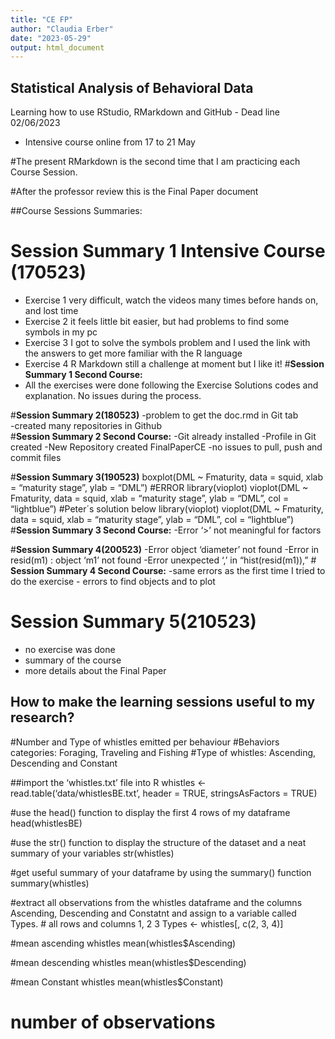 ```yaml
---
title: "CE FP"
author: "Claudia Erber"
date: "2023-05-29"
output: html_document
---
```


## **Statistical Analysis of Behavioral Data**

Learning how to use RStudio, RMarkdown and GitHub
- Dead line 02/06/2023

- Intensive course online from 17 to 21 May

#The present RMarkdown is the second time that I am practicing each Course Session.

#After the professor review this is the Final Paper document 

##Course Sessions Summaries:

# **Session Summary 1 Intensive Course (170523)**

- Exercise 1 very difficult, watch the videos many times before hands on, and lost time
- Exercise 2 it feels little bit easier, but had problems to find some symbols in my pc
- Exercise 3 I got to solve the symbols problem and I used the link with the answers to get more familiar with the R language
- Exercise 4 R Markdown still a challenge at moment but I like it!
#**Session Summary 1 Second Course:**
- All the exercises were done following the Exercise Solutions codes and explanation. No issues during the process. 



#**Session Summary 2(180523)**
-problem to get the doc.rmd in Git tab   
-created many repositories in Github  
#**Session Summary 2 Second Course:**
-Git already installed
-Profile in Git created
-New Repository created FinalPaperCE 
-no issues to pull, push and commit files


#**Session Summary 3(190523)**
boxplot(DML ~ Fmaturity, data = squid, xlab = "maturity stage", ylab = "DML")
#ERROR 
library(vioplot)
vioplot(DML ~ Fmaturity, data = squid, xlab = "maturity stage", ylab = "DML", col = "lightblue")
#Peter´s solution below
library(vioplot)
vioplot(DML ~ Fmaturity, data = squid, xlab = "maturity stage", ylab = "DML", col = "lightblue")
#**Session Summary 3 Second Course:**
-Error ‘>’ not meaningful for factors

#**Session Summary 4(200523)**
-Error object 'diameter' not found
-Error in resid(m1) : object 'm1' not found
-Error unexpected ',' in "hist(resid(m1)),"
# **Session Summary 4 Second Course:**
-same errors as the first time I tried to do the exercise 
- errors to find objects and to plot


# **Session Summary 5(210523)**
- no exercise was done
- summary of the course
- more details about the Final Paper

## How to make the learning sessions useful to my research?

#Number and Type of whistles emitted per behaviour
#Behaviors categories: Foraging, Traveling and Fishing
#Type of whistles: Ascending, Descending and Constant

##import the ‘whistles.txt’ file into R
whistles <- read.table('data/whistlesBE.txt', header = TRUE, stringsAsFactors = TRUE)

#use the head() function to display the first 4 rows of my dataframe
head(whistlesBE)

#use the str() function to display the structure of the dataset and a neat summary of your variables
str(whistles)

#get useful summary of your dataframe by using the summary() function
summary(whistles)

#extract all observations from the whistles dataframe and the columns Ascending, Descending and Constatnt and assign to a variable called Types.
# all rows and columns 1, 2 3
Types <- whistles[, c(2, 3, 4)]

#mean ascending whistles
mean(whistles$Ascending)

#mean descending whistles
mean(whistles$Descending)

#mean Constant whistles
mean(whistles$Constant)

# number of observations

